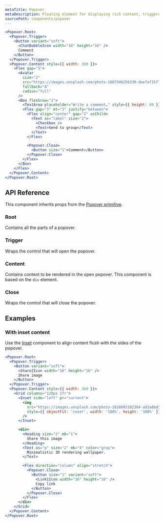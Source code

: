 ```yaml
---
metaTitle: Popover
metaDescription: Floating element for displaying rich content, triggered by a button.
sourcePath: components/popover
---
```


```jsx live=true
<Popover.Root>
  <Popover.Trigger>
    <Button variant="soft">
      <ChatBubbleIcon width="16" height="16" />
      Comment
    </Button>
  </Popover.Trigger>
  <Popover.Content style={{ width: 360 }}>
    <Flex gap="3">
      <Avatar
        size="2"
        src="https://images.unsplash.com/photo-1607346256330-dee7af15f7c5?&w=64&h=64&dpr=2&q=70&crop=focalpoint&fp-x=0.67&fp-y=0.5&fp-z=1.4&fit=crop"
        fallback="A"
        radius="full"
      />
      <Box flexGrow="1">
        <TextArea placeholder="Write a comment…" style={{ height: 80 }} />
        <Flex gap="3" mt="3" justify="between">
          <Flex align="center" gap="2" asChild>
            <Text as="label" size="2">
              <Checkbox />
              <Text>Send to group</Text>
            </Text>
          </Flex>

          <Popover.Close>
            <Button size="1">Comment</Button>
          </Popover.Close>
        </Flex>
      </Box>
    </Flex>
  </Popover.Content>
</Popover.Root>
```

## API Reference

This component inherits props from the [Popover primitive](/primitives/docs/components/popover).

### Root

Contains all the parts of a popover.

### Trigger

Wraps the control that will open the popover.

### Content

Contains content to be rendered in the open popover. This component is based on the `div` element.

<ThemesPropsTable name="popoverContent" />

### Close

Wraps the control that will close the popover.

## Examples

### With inset content

Use the [Inset](/themes/docs/components/inset) component to align content flush with the sides of the popover.

```jsx live=true
<Popover.Root>
  <Popover.Trigger>
    <Button variant="soft">
      <Share2Icon width="16" height="16" />
      Share image
    </Button>
  </Popover.Trigger>
  <Popover.Content style={{ width: 360 }}>
    <Grid columns="120px 1fr">
      <Inset side="left" pr="current">
        <img
          src="https://images.unsplash.com/photo-1618005182384-a83a8bd57fbe?&auto=format&fit=crop&w=400&q=80"
          style={{ objectFit: 'cover', width: '100%', height: '100%' }}
        />
      </Inset>

      <div>
        <Heading size="2" mb="1">
          Share this image
        </Heading>
        <Text as="p" size="2" mb="4" color="gray">
          Minimalistic 3D rendering wallpaper.
        </Text>

        <Flex direction="column" align="stretch">
          <Popover.Close>
            <Button size="1" variant="soft">
              <Link1Icon width="16" height="16" />
              Copy link
            </Button>
          </Popover.Close>
        </Flex>
      </div>
    </Grid>
  </Popover.Content>
</Popover.Root>
```
